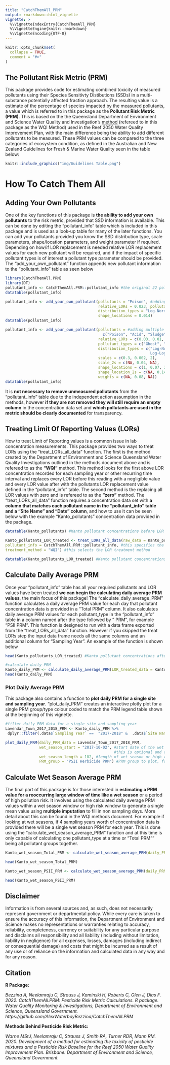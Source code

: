 ```yaml
---
title: "CatchThemAll_PRM"
output: rmarkdown::html_vignette
vignette: >
  %\VignetteIndexEntry{CatchThemAll_PRM}
  %\VignetteEngine{knitr::rmarkdown}
  %\VignetteEncoding{UTF-8}
---
```


```r
knitr::opts_chunk$set(
  collapse = TRUE,
  comment = "#>"
)
```

## The Pollutant Risk Metric (PRM)

This package provides code for estimating combined toxicity of measured pollutants using their Species Sensitivty Distibutions (SSDs) in a multi-substance potentially affected fraction approach. The resulting value is a estimate of the percentage of species impacted by the measured pollutants, a value which is referred to in this package as the **Pollutant Risk Metric (PRM)**. This is based on the the Queensland Department of Environment and Science Water Quality and Investigation's [method](https://www.publications.qld.gov.au/dataset/method-development-pesticide-risk-metric-baseline-condition-of-waterways-to-gbr/resource/c65858f9-d7ba-4aef-aa4f-e148f950220f) (refereed to in this package as  the WQI Method) used in the Reef 2050 Water Quality Improvement Plan, with the main difference being the ability to add different pollutants to be measured. These PRM values can be compared to the three categories of ecosystem condition, as defined in the Australian and New Zealand Guidelines for Fresh & Marine Water Quality seen in the table below:

```r
knitr::include_graphics("img/Guidelines Table.png")
```

# How To Catch Them All

## Adding Your Own Pollutants

One of the key functions of this package is **the ability to add your own pollutants** to the risk metric, provided that SSD information is available. This can be done by editing the "pollutant_info" table which is included in this package and is used as a look-up table for many of the later functions. You can add your pollutants provided you know the SSD distribution type, scale parameters, shape/location parameters, and weight parameter if required. Depending on how/if LOR replacement is needed relative LOR replacement values for each new pollutant will be required, and if the impact of specific pollutant types is of interest a pollutant type parameter should be provided. The "add_your_own_pollutant" function appends new pollutant information to the "pollutant_info" table as seen below

```r
library(CatchThemAll.PRM)
library(DT)
pollutant_info <- CatchThemAll.PRM::pollutant_info #the original 22 pollutants
datatable(pollutant_info)

pollutant_info <- add_your_own_pollutant(pollutants = "Poison", #adding one new pollutant
                                         relative_LORs = 0.023, pollutant_types = "Poison",
                                         distribution_types = "Log-Normal", scales = 0.09,
                                         shape_locations = 0.014)
datatable(pollutant_info)

pollutant_info <- add_your_own_pollutant(pollutants = #adding multiple new pollutants
                                           c("Poison", "Acid", "Sludge"),
                                         relative_LORs = c(0.03, 0.01, 0.5), 
                                         pollutant_types = c("Ghost", "Bug", "Poison"),
                                         distribution_types = c("Log-Normal", "Log-Logistic
                                                                Log-Logistic", "Burr Type III"),
                                         scales = c(0.3, 0.002, 2),
                                         scale_2s = c(NA, 0.04, NA), 
                                         shape_locations = c(1, 0.07, 3),
                                         shape_location_2s = c(NA, 0.14, 2.3),
                                         weights = c(NA, 0.08, NA))
datatable(pollutant_info)

```

It is **not necessary to remove unmeasured pollutants** from the "pollutant_info" table due to the independent action assumption in the methods, however **if they are not removed they will still require an empty column** in the concentration data set and **which pollutants are used in the metric should be clearly documented** for transparency. 

## Treating Limit Of Reporting Values (LORs)

How to treat Limit of Reporting values is a common issue in lab concentration measurements. This package provides two ways to treat LORs using the "treat_LORs_all_data" function. The first is the method created by the Department of Environment and Science Queensland Water Quality Investigations outlined in the methods document above and is refereed to as the **"WQI"** method. This method looks for the first above LOR concentration recorded for each sampling year or other recurring time interval and replaces every LOR before this reading with a negligible value and every LOR value after with the pollutants LOR replacement value defined in the "pollutant_info" table. The second method is the replacing all LOR values with zero and is refereed to as the **"zero"** method. The "treat_LORs_all_data" function requires a concentration data set with **a column that matches each pollutant name in the "pollutant_info" table and a "Site Name" and "Date" column**, and how to use it can be seen below with the example "Kanto_pollutants" concentration data provided in the package.

```r

datatable(Kanto_pollutants) #Kanto pollutant concentrations before LOR treatment

Kanto_pollutants_LOR_treated <- treat_LORs_all_data(raw_data = Kanto_pollutants, #this is the pollutant concentration dataset to be treated
pollutant_info = CatchThemAll.PRM::pollutant_info, #this specifies the pollutant info look-up table
treatment_method = "WQI") #this selects the LOR treatment method

datatable(Kanto_pollutants_LOR_treated) #Kanto pollutant concentrations after treatment, LORs should be replaced with either 0.0000001 or LOR replacement value

```


## Calculate Daily Average PRM

Once your "pollutant_info" table has all your required pollutants and LOR values have been treated **we can begin the calculating daily average PRM values**, the main focus of this package! The "calculate_daily_average_PRM" function calculates a daily average PRM value for each day that pollutant concentration data is provided in a "Total PRM" column. It also calculates daily average PRM values for each pollutant_type in the "pollutant_info" table in a column named after the type followed by " PRM", for example "PSII PRM". This function is designed to run with a data frame exported from the "treat_LORs_all_data" function. However if you skipped the treat LORs step the input data frame needs all the same columns and an additional column for "Sampling Year". An example of the function is shown below

```r
head(Kanto_pollutants_LOR_treated) #Kanto pollutant concentrations after LOR treatment

#calculate daily PRM
Kanto_daily_PRM <- calculate_daily_average_PRM(LOR_treated_data = Kanto_pollutants_LOR_treated)
head(Kanto_daily_PRM)

```

### Plot Daily Average PRM

This package also contains a function to **plot daily PRM for a single site and sampling year**. "plot_daily_PRM" creates an interactive plotly plot for a single PRM group/type colour coded to match the PRM legend table shown at the beginning of this vignette.

```r
#filter daily PRM data for a single site and sampling year
Lavendar_Town_2017_2018_PRM <- Kanto_daily_PRM %>%
 dplyr::filter(.data$`Sampling Year` ==  "2017-2018" &  .data$`Site Name` == "Lavendar Town")

plot_daily_PRM(daily_PRM_data = Lavendar_Town_2017_2018_PRM,
               wet_season_start = "2017-10-02", #start date of the wet season or high risk window
                                                #this is optional and can be removed with = NULL
               wet_season_length = 182, #length of wet season or high risk window
               PRM_group = "PSII Herbicide PRM") #PRM group to plot, for all PRM = "Total PRM"

```


## Calculate Wet Season Average PRM

The final part of this package is for those interested in **estimating a PRM value for a reoccurring large window of time like a wet season** or a period of high pollution risk. It involves using the calculated daily average PRM values within a wet season window or high risk window to generate a single mean value using **multiple imputation** to fill in non sampling days. More detail about this can be found in the WQI methods document. For example if looking at wet seasons, if 4 sampling years worth of concentration data is provided there will be a single wet season PRM for each year. This is done using the "calculate_wet_season_average_PRM" function and at this time is only capable of calculating one pollutant_type at a time or "Total PRM"" being all pollutant groups together.

```r
Kanto_wet_season_Total_PRM <- calculate_wet_season_average_PRM(daily_PRM_data = Kanto_daily_PRM, PRM_group = "Total PRM") #this calculates the wet season average PRM for all pollutant groups

head(Kanto_wet_season_Total_PRM)

Kanto_wet_season_PSII_PRM <- calculate_wet_season_average_PRM(daily_PRM_data = Kanto_daily_PRM, PRM_group = "PSII Herbicide PRM") #this calculates the wet season average PRM for only PSII pollutants

head(Kanto_wet_season_PSII_PRM)

```

## Disclaimer

Information is from several sources and, as such, does not necessarily represent government or departmental policy. While every care is taken to ensure the accuracy of this information, the Department of Environment and Science makes no representations or warranties relating to  accuracy, reliability, completeness, currency or suitability for any particular purpose and disclaims all responsibility and all liability (including without limitation, liability in negligence) for all expenses, losses, damages (including indirect or consequential damage) and costs that might be incurred as a result of any use or of reliance on the information and calculated data in any way and for any reason.

## Citation

**R Package:**

*Bezzina A, Neelamraju C, Strauss J, Kaminski H, Roberts C, Glen J, Dias F. 2022. CatchThemAll.PRM: Pesticide Risk Metric Calculations. R package. Water Quality Monitoring & Investigations, Department of Environment and Science, Queensland Government. https://github.com/AlexWaterboyBezzina/CatchThemAll.PRM*

**Methods Behind Pesticide Risk Metric:**

*Warne MStJ, Neelamraju C, Strauss J, Smith RA, Turner RDR, Mann RM. 2020. Development of a method for estimating the toxicity of pesticide mixtures and a Pesticide Risk Baseline for the Reef 2050 Water Quality Improvement Plan. Brisbane: Department of Environment and Science, Queensland Government.*
